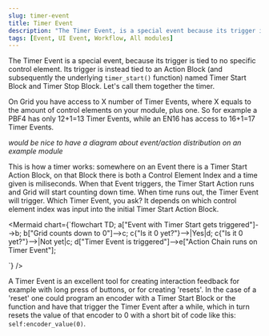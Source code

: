 ```yaml
---
slug: timer-event
title: Timer Event
description: "The Timer Event, is a special event because its trigger is tied to no specific control element."
tags: [Event, UI Event, Workflow, All modules]
---
```



The Timer Event is a special event, because its trigger is tied to no specific control element. Its trigger is instead tied to an Action Block (and subsequently the underlying `timer_start()` function) named Timer Start Block and Timer Stop Block. Let's call them together the timer.

On Grid you have access to X number of Timer Events, where X equals to the amount of control elements on your module, plus one. So for example a PBF4 has only 12+1=13 Timer Events, while an EN16 has access to 16+1=17 Timer Events.

*would be nice to have a diagram about event/action distribution on an example module*

This is how a timer works: somewhere on an Event there is a Timer Start Action Block, on that Block there is both a Control Element Index and a time given is miliseconds. When that Event triggers, the Timer Start Action runs and Grid will start counting down time. When time runs out, the Timer Event will trigger. Which Timer Event, you ask? It depends on which control element index was input into the initial Timer Start Action Block.


<Mermaid chart={`flowchart TD;
a["Event with Timer Start gets triggered"]-->b;
b["Grid counts down to 0"]-->c;
c{"Is it 0 yet?"}-->|Yes|d;
c{"Is it 0 yet?"}-->|Not yet|c;
d["Timer Event is triggered"]-->e["Action Chain runs on Timer Event"];
   
`} />


A Timer Event is an excellent tool for creating interaction feedback for example with long press of buttons, or for creating 'resets'. In the case of a 'reset' one could program an encoder with a Timer Start Block or the function and have that trigger the Timer Event after a while, which in turn resets the value of that encoder to 0 with a short bit of code like this: `self:encoder_value(0)`.